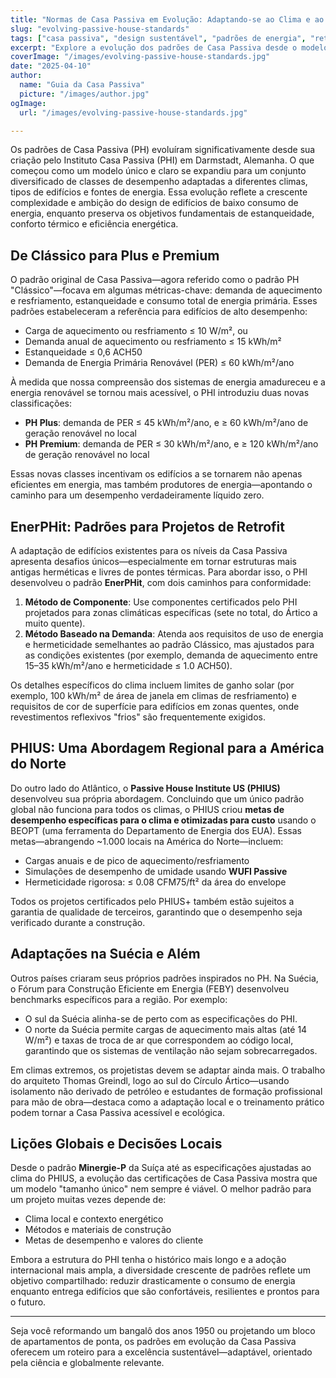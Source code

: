```yaml
---
title: "Normas de Casa Passiva em Evolução: Adaptando-se ao Clima e ao Contexto"
slug: "evolving-passive-house-standards"
tags: ["casa passiva", "design sustentável", "padrões de energia", "retrofits"]
excerpt: "Explore a evolução dos padrões de Casa Passiva desde o modelo 'Clássico' original até certificações específicas para o clima, como PHIUS e EnerPHit, refletindo uma necessidade crescente de flexibilidade e aplicabilidade global."
coverImage: "/images/evolving-passive-house-standards.jpg"
date: "2025-04-10"
author:
  name: "Guia da Casa Passiva"
  picture: "/images/author.jpg"
ogImage:
  url: "/images/evolving-passive-house-standards.jpg"

---
```

Os padrões de Casa Passiva (PH) evoluíram significativamente desde sua criação pelo Instituto Casa Passiva (PHI) em Darmstadt, Alemanha. O que começou como um modelo único e claro se expandiu para um conjunto diversificado de classes de desempenho adaptadas a diferentes climas, tipos de edifícios e fontes de energia. Essa evolução reflete a crescente complexidade e ambição do design de edifícios de baixo consumo de energia, enquanto preserva os objetivos fundamentais de estanqueidade, conforto térmico e eficiência energética.

## De Clássico para Plus e Premium

O padrão original de Casa Passiva—agora referido como o padrão PH "Clássico"—focava em algumas métricas-chave: demanda de aquecimento e resfriamento, estanqueidade e consumo total de energia primária. Esses padrões estabeleceram a referência para edifícios de alto desempenho:

- Carga de aquecimento ou resfriamento ≤ 10 W/m², ou
- Demanda anual de aquecimento ou resfriamento ≤ 15 kWh/m²
- Estanqueidade ≤ 0,6 ACH50
- Demanda de Energia Primária Renovável (PER) ≤ 60 kWh/m²/ano

À medida que nossa compreensão dos sistemas de energia amadureceu e a energia renovável se tornou mais acessível, o PHI introduziu duas novas classificações:

- **PH Plus**: demanda de PER ≤ 45 kWh/m²/ano, e ≥ 60 kWh/m²/ano de geração renovável no local
- **PH Premium**: demanda de PER ≤ 30 kWh/m²/ano, e ≥ 120 kWh/m²/ano de geração renovável no local

Essas novas classes incentivam os edifícios a se tornarem não apenas eficientes em energia, mas também produtores de energia—apontando o caminho para um desempenho verdadeiramente líquido zero.
## EnerPHit: Padrões para Projetos de Retrofit

A adaptação de edifícios existentes para os níveis da Casa Passiva apresenta desafios únicos—especialmente em tornar estruturas mais antigas herméticas e livres de pontes térmicas. Para abordar isso, o PHI desenvolveu o padrão **EnerPHit**, com dois caminhos para conformidade:

1. **Método de Componente**: Use componentes certificados pelo PHI projetados para zonas climáticas específicas (sete no total, do Ártico a muito quente).
2. **Método Baseado na Demanda**: Atenda aos requisitos de uso de energia e hermeticidade semelhantes ao padrão Clássico, mas ajustados para as condições existentes (por exemplo, demanda de aquecimento entre 15–35 kWh/m²/ano e hermeticidade ≤ 1.0 ACH50).

Os detalhes específicos do clima incluem limites de ganho solar (por exemplo, 100 kWh/m² de área de janela em climas de resfriamento) e requisitos de cor de superfície para edifícios em zonas quentes, onde revestimentos reflexivos "frios" são frequentemente exigidos.

## PHIUS: Uma Abordagem Regional para a América do Norte

Do outro lado do Atlântico, o **Passive House Institute US (PHIUS)** desenvolveu sua própria abordagem. Concluindo que um único padrão global não funciona para todos os climas, o PHIUS criou **metas de desempenho específicas para o clima e otimizadas para custo** usando o BEOPT (uma ferramenta do Departamento de Energia dos EUA). Essas metas—abrangendo ~1.000 locais na América do Norte—incluem:

- Cargas anuais e de pico de aquecimento/resfriamento
- Simulações de desempenho de umidade usando **WUFI Passive**
- Hermeticidade rigorosa: ≤ 0.08 CFM75/ft² da área do envelope

Todos os projetos certificados pelo PHIUS+ também estão sujeitos a garantia de qualidade de terceiros, garantindo que o desempenho seja verificado durante a construção.
## Adaptações na Suécia e Além

Outros países criaram seus próprios padrões inspirados no PH. Na Suécia, o Fórum para Construção Eficiente em Energia (FEBY) desenvolveu benchmarks específicos para a região. Por exemplo:

- O sul da Suécia alinha-se de perto com as especificações do PHI.
- O norte da Suécia permite cargas de aquecimento mais altas (até 14 W/m²) e taxas de troca de ar que correspondem ao código local, garantindo que os sistemas de ventilação não sejam sobrecarregados.

Em climas extremos, os projetistas devem se adaptar ainda mais. O trabalho do arquiteto Thomas Greindl, logo ao sul do Círculo Ártico—usando isolamento não derivado de petróleo e estudantes de formação profissional para mão de obra—destaca como a adaptação local e o treinamento prático podem tornar a Casa Passiva acessível e ecológica.

## Lições Globais e Decisões Locais

Desde o padrão **Minergie-P** da Suíça até as especificações ajustadas ao clima do PHIUS, a evolução das certificações de Casa Passiva mostra que um modelo "tamanho único" nem sempre é viável. O melhor padrão para um projeto muitas vezes depende de:

- Clima local e contexto energético
- Métodos e materiais de construção
- Metas de desempenho e valores do cliente

Embora a estrutura do PHI tenha o histórico mais longo e a adoção internacional mais ampla, a diversidade crescente de padrões reflete um objetivo compartilhado: reduzir drasticamente o consumo de energia enquanto entrega edifícios que são confortáveis, resilientes e prontos para o futuro.

---

Seja você reformando um bangalô dos anos 1950 ou projetando um bloco de apartamentos de ponta, os padrões em evolução da Casa Passiva oferecem um roteiro para a excelência sustentável—adaptável, orientado pela ciência e globalmente relevante.
